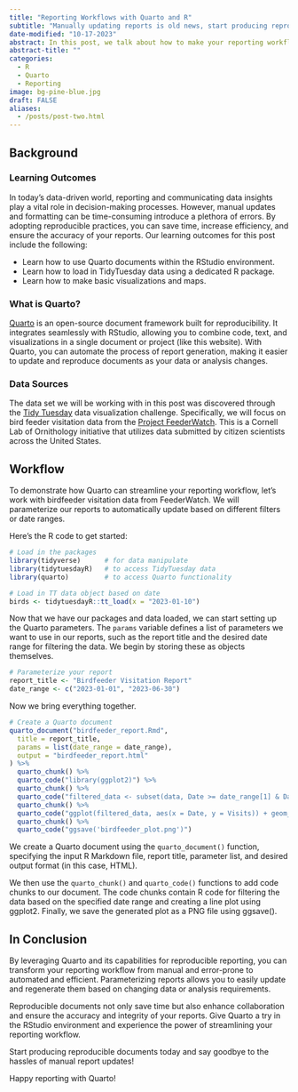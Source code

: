 ```yaml
---
title: "Reporting Workflows with Quarto and R"
subtitle: "Manually updating reports is old news, start producing reproducible documents today!"
date-modified: "10-17-2023"
abstract: In this post, we talk about how to make your reporting workflows much easier by using reproducible formats. We run through an example, using birdfeeder visitation data from FeederWatch, on parameterizing reports using Quarto in the RStudio environment.
abstract-title: ""
categories:
  - R
  - Quarto
  - Reporting
image: bg-pine-blue.jpg
draft: FALSE
aliases: 
  - /posts/post-two.html
---
```


## Background

### Learning Outcomes

In today's data-driven world, reporting and communicating data insights play a vital role in decision-making processes. However, manual updates and formatting can be time-consuming introduce a plethora of errors. By adopting reproducible practices, you can save time, increase efficiency, and ensure the accuracy of your reports. Our learning outcomes for this post include the following:

- Learn how to use Quarto documents within the RStudio environment.
- Learn how to load in TidyTuesday data using a dedicated R package.
- Learn how to make basic visualizations and maps.

### What is Quarto?

[Quarto](https://quarto.org/) is an open-source document framework built for reproducibility. It integrates seamlessly with RStudio, allowing you to combine code, text, and visualizations in a single document or project (like this website). With Quarto, you can automate the process of report generation, making it easier to update and reproduce documents as your data or analysis changes.

### Data Sources

The data set we will be working with in this post was discovered through the [Tidy Tuesday](https://github.com/rfordatascience/tidytuesday) data visualization challenge. Specifically, we will focus on bird feeder visitation data from the [Project FeederWatch](https://feederwatch.org/). This is a Cornell Lab of Ornithology initiative that utilizes data submitted by citizen scientists across the United States.

## Workflow

To demonstrate how Quarto can streamline your reporting workflow, let's work with birdfeeder visitation data from FeederWatch. We will parameterize our reports to automatically update based on different filters or date ranges.

Here's the R code to get started:

```r
# Load in the packages
library(tidyverse)      # for data manipulate
library(tidytuesdayR)   # to access TidyTuesday data
library(quarto)         # to access Quarto functionality

# Load in TT data object based on date
birds <- tidytuesdayR::tt_load(x = "2023-01-10")
```

Now that we have our packages and data loaded, we can start setting up the Quarto parameters. The `params` variable defines a list of parameters we want to use in our reports, such as the report title and the desired date range for filtering the data. We begin by storing these as objects themselves.

```r
# Parameterize your report
report_title <- "Birdfeeder Visitation Report"
date_range <- c("2023-01-01", "2023-06-30")
```

Now we bring everything together.

```r
# Create a Quarto document
quarto_document("birdfeeder_report.Rmd",
  title = report_title,
  params = list(date_range = date_range),
  output = "birdfeeder_report.html"
) %>%
  quarto_chunk() %>%
  quarto_code("library(ggplot2)") %>%
  quarto_chunk() %>%
  quarto_code("filtered_data <- subset(data, Date >= date_range[1] & Date <= date_range[2])") %>%
  quarto_chunk() %>%
  quarto_code("ggplot(filtered_data, aes(x = Date, y = Visits)) + geom_line()") %>%
  quarto_chunk() %>%
  quarto_code("ggsave('birdfeeder_plot.png')")
```

We create a Quarto document using the `quarto_document()` function, specifying the input R Markdown file, report title, parameter list, and desired output format (in this case, HTML).

We then use the `quarto_chunk()` and `quarto_code()` functions to add code chunks to our document. The code chunks contain R code for filtering the data based on the specified date range and creating a line plot using ggplot2. Finally, we save the generated plot as a PNG file using ggsave().

## In Conclusion

By leveraging Quarto and its capabilities for reproducible reporting, you can transform your reporting workflow from manual and error-prone to automated and efficient. Parameterizing reports allows you to easily update and regenerate them based on changing data or analysis requirements.

Reproducible documents not only save time but also enhance collaboration and ensure the accuracy and integrity of your reports. Give Quarto a try in the RStudio environment and experience the power of streamlining your reporting workflow.

Start producing reproducible documents today and say goodbye to the hassles of manual report updates!

Happy reporting with Quarto!